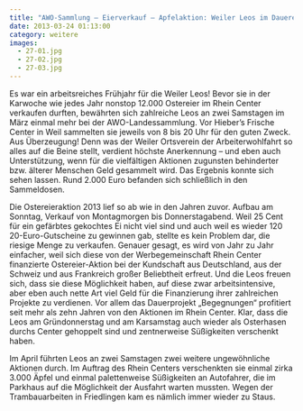 ```yaml
---
title: "AWO-Sammlung – Eierverkauf – Apfelaktion: Weiler Leos im Dauereinsatz"
date: 2013-03-24 01:13:00
category: weitere
images:
  - 27-01.jpg
  - 27-02.jpg
  - 27-03.jpg
---
```


Es war ein arbeitsreiches Frühjahr für die Weiler Leos! Bevor sie in der Karwoche wie jedes Jahr nonstop 12.000 Ostereier im Rhein Center verkaufen durften, bewährten sich zahlreiche Leos an zwei Samstagen im März einmal mehr bei der AWO-Landessammlung. Vor Hieber’s Frische Center in Weil sammelten sie jeweils von 8 bis 20 Uhr für den guten Zweck. Aus Überzeugung! Denn was der Weiler Ortsverein der Arbeiterwohlfahrt so alles auf die Beine stellt, verdient höchste Anerkennung – und eben auch Unterstützung, wenn für die vielfältigen Aktionen zugunsten behinderter bzw. älterer Menschen Geld gesammelt wird. Das Ergebnis konnte sich sehen lassen. Rund 2.000 Euro befanden sich schließlich in den Sammeldosen.

Die Ostereieraktion 2013 lief so ab wie in den Jahren zuvor. Aufbau am Sonntag, Verkauf von Montagmorgen bis Donnerstagabend. Weil 25 Cent für ein gefärbtes gekochtes Ei nicht viel sind und auch weil es wieder 120 20-Euro-Gutscheine zu gewinnen gab, stellte es kein Problem dar, die riesige Menge zu verkaufen. Genauer gesagt, es wird von Jahr zu Jahr einfacher, weil sich diese von der Werbegemeinschaft Rhein Center finanzierte Ostereier-Aktion bei der Kundschaft aus Deutschland, aus der Schweiz und aus Frankreich großer Beliebtheit erfreut. Und die Leos freuen sich, dass sie diese Möglichkeit haben, auf diese zwar arbeitsintensive, aber eben auch nette Art viel Geld für die Finanzierung ihrer zahlreichen Projekte zu verdienen. Vor allem das Dauerprojekt „Begegnungen“ profitiert seit mehr als zehn Jahren von den Aktionen im Rhein Center. Klar, dass die Leos am Gründonnerstag und am Karsamstag auch wieder als Osterhasen durchs Center gehoppelt sind und zentnerweise Süßigkeiten verschenkt haben.

Im April führten Leos an zwei Samstagen zwei weitere ungewöhnliche Aktionen durch. Im Auftrag des Rhein Centers verschenkten sie einmal zirka 3.000 Äpfel und einmal palettenweise Süßigkeiten an Autofahrer, die im Parkhaus auf die Möglichkeit der Ausfahrt warten mussten. Wegen der Trambauarbeiten in Friedlingen kam es nämlich immer wieder zu Staus.
